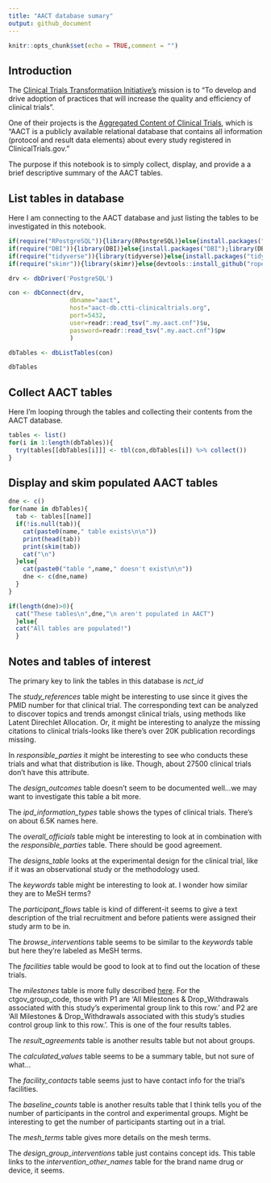 ```yaml
---
title: "AACT database sumary"
output: github_document
---
```


```r
knitr::opts_chunk$set(echo = TRUE,comment = "")
```

## Introduction

The [Clinical Trials Transformatiion Initiative's](https://www.ctti-clinicaltrials.org/who-we-are/strategic-plan) mission is to "To develop and drive adoption of practices that will increase the quality and efficiency of clinical trials".

One of their projects is the [Aggregated Content of Clinical Trials](https://aact.ctti-clinicaltrials.org/), which is "AACT is a publicly available relational database that contains all information (protocol and result data elements) about every study registered in ClinicalTrials.gov."

The purpose if this notebook is to simply collect, display, and provide a a brief descriptive summary of the AACT tables. 

## List tables in database

Here I am connecting to the AACT database and just listing the tables to be investigated in this notebook.

```r

if(require("RPostgreSQL")){library(RPostgreSQL)}else{install.packages("RPostgreSQL");library(RPostgreSQL)}
if(require("DBI")){library(DBI)}else{install.packages("DBI");library(DBI)}
if(require("tidyverse")){library(tidyverse)}else{install.packages("tidyverse");library(tidyverse)}
if(require("skimr")){library(skimr)}else{devtools::install_github("ropenscilabs/skimr");library(skimr)}

drv <- dbDriver('PostgreSQL')

con <- dbConnect(drv, 
                 dbname="aact",
                 host="aact-db.ctti-clinicaltrials.org", 
                 port=5432,
                 user=readr::read_tsv(".my.aact.cnf")$u, 
                 password=readr::read_tsv(".my.aact.cnf")$pw
                 )

dbTables <- dbListTables(con)

dbTables

```

## Collect AACT tables

Here I'm looping through the tables and collecting their contents from the AACT database.

```r

tables <- list()
for(i in 1:length(dbTables)){
  try(tables[[dbTables[i]]] <- tbl(con,dbTables[i]) %>% collect())
}

```

## Display and skim populated AACT tables

```r
dne <- c()
for(name in dbTables){
  tab <- tables[[name]]
  if(!is.null(tab)){
    cat(paste0(name," table exists\n\n"))
    print(head(tab))
    print(skim(tab))
    cat("\n")
  }else{
    cat(paste0("table ",name," doesn't exist\n\n"))
    dne <- c(dne,name)
  }
}

if(length(dne)>0){
  cat("These tables\n",dne,"\n aren't populated in AACT")
  }else{
  cat("All tables are populated!")
  }
```


<!-- ## Brief overview of target tables -->

<!-- In this section, I'm giving brief points and showing a bit of the data from each table.  -->

<!-- ```{r} -->
<!-- for(name in names(target_tables)){ -->
<!-- tab <- tables[[name]] -->
<!-- if(nrow(tab)>0){ -->
<!--   cat(paste0(name," table exists\t")) -->
<!--   head(tab) -->
<!-- }else{ -->
<!--   cat(paste0("table ",name," doesn't exist\t")) -->
<!-- } -->
<!-- } -->

<!-- ``` -->

<!-- ### outcome analyses -->

<!-- ```{r} -->
<!-- tab <- tables[["outcome_analyses"]] -->
<!-- nrow(tab) -->
<!-- head(tab) -->
<!-- apply(tab,2,skimr::n_missing) -->
<!-- ``` -->

<!-- This table contains `r nrow(tab)` outcome analyses from `r nrow(tab)` clinical trials. I'm not sure what each column means...Luckily, this [document](ClinicalTrials.gov Results Data Element...terventional and Observational Studies) contains that information! The different columns list the types of statistical tests used and their parameters. Alot of these parameters are missing. -->

<!-- ### facility investigators -->

<!-- ```{r} -->
<!-- tab <- tables[["facility_investigators"]] -->
<!-- nrow(tab) -->
<!-- head(tab) -->
<!-- apply(tab,2,skimr::n_missing) -->
<!-- ``` -->

<!-- This table contains `r nrow(tab)` facility roles for `r nrow(tab)` clinical trials.  -->

<!-- ```{r} -->
<!-- tab %>% group_by(role) %>% count() %>% ggplot() + geom_bar(stat="identity",aes(role,n,fill=role)) + coord_flip() -->
<!-- ``` -->

<!-- Apparently, mostly principal investigators are listed and then sub-investigators. But no study chairs.  -->

<!-- ### outcome counts -->

<!-- ```{r} -->
<!-- tab <- tables[["outcome_counts"]] -->
<!-- nrow(tab) -->
<!-- head(tab) -->
<!-- apply(tab,2,skimr::n_missing) -->
<!-- ``` -->

<!-- This table contains the counts of outcomes, about `r nrow(tab)`, for `r length(unique(tab$nct_id))` clinical trials. This table is completely filled but only has information on a relatively few clinical trials. -->

<!-- ### drop withdrawals -->

<!-- ```{r} -->
<!-- tab <- tables[["drop_withdrawals"]] -->
<!-- nrow(tab) -->
<!-- head(tab) -->
<!-- apply(tab,2,skimr::n_missing) -->
<!-- ``` -->

<!-- This table contains study drop information for `r length(unique(tab$nct_id))` clinical trials. This table is completely filled but only has information on a relatively few clinical trials. -->

<!-- ###baseline measurements -->

<!-- ```{r} -->
<!-- tab <- tables[["baseline_measurements"]] -->
<!-- nrow(tab) -->
<!-- head(tab) -->
<!-- apply(tab,2,skimr::n_missing) -->
<!-- ``` -->

<!-- This table contains study measurement info for `r length(unique(tab$nct_id))` clinical trials. This table is missing some parameter values and only has information on a relatively few clinical trials. -->

<!-- ### outcome analysis groups -->

<!-- ```{r} -->
<!-- tab <- tables[["outcome_analysis_groups"]] -->
<!-- nrow(tab) -->
<!-- head(tab) -->
<!-- apply(tab,2,skimr::n_missing) -->
<!-- ``` -->

<!-- This table contains study outcome analysis information for `r length(unique(tab$nct_id))` clinical trials. This table is completely filled but only has information on a relatively few clinical trials. And I'm not sire what the ctgov_group_code means... -->

<!-- ### baseline counts -->

<!-- ```{r} -->
<!-- tab <- tables[["baseline_counts"]] -->
<!-- nrow(tab) -->
<!-- head(tab) -->
<!-- apply(tab,2,skimr::n_missing) -->
<!-- ``` -->

<!-- This table contains study baseline counts information for `r length(unique(tab$nct_id))` clinical trials. This table is completely filled but only has information on a relatively few clinical trials. I'm also not sure what these columnns mean... -->

<!-- ### browse interventions -->

<!-- ```{r} -->
<!-- tab <- tables[["browse_interventions"]] -->
<!-- nrow(tab) -->
<!-- head(tab) -->
<!-- apply(tab,2,skimr::n_missing) -->
<!-- ``` -->

<!-- This table contains study baseline counts information for `r length(unique(tab$nct_id))` clinical trials. This table is completely filled but only has information on a relatively few clinical trials. I'm also not sure what these columnns mean... -->

<!-- ### browse interventions -->

<!-- ```{r} -->
<!-- tab <- tables[["browse_interventions"]] -->
<!-- nrow(tab) -->
<!-- head(tab) -->
<!-- apply(tab,2,skimr::n_missing) -->
<!-- ``` -->

<!-- This table contains study baseline counts information for `r length(unique(tab$nct_id))` clinical trials. This table is completely filled but only has information on a relatively few clinical trials. I'm also not sure what these columnns mean... -->

## Notes and tables of interest

The primary key to link  the tables in this database is _nct\_id_

The _study\_references_ table might be interesting to use since it gives the PMID number for that clinical trial. The corresponding text can be analyzed to discover topics and trends amongst clinical trials, using methods like Latent Direchlet Allocation. Or, it might be interesting to analyze the missing citations to clinical trials-looks like there's over 20K publication recordings missing.

In _responsible\_parties_ it might be interesting to see who conducts these trials and what that distribution is like. Though, about 27500 clinical trials don't have this attribute. 

The _design\_outcomes_ table doesn't seem to be documented well...we may want to investigate this table a bit more.

The _ipd\_information\_types_ table shows the types of clinical trials. There's on about 6.5K names here.

The _overall\_officials_ table might be interesting to look at in combination with the _responsible\_parties_ table. There should be good agreement. 

The _designs\_table_ looks at the experimental design for the clinical trial, like if it was an observational study or the methodology used.

The _keywords_ table might be interesting to look at. I wonder how similar they are to MeSH terms?

The _participant\_flows_ table is kind of different-it seems to give a text description of the trial recruitment and before patients were assigned their study arm to be in. 

The _browse\_interventions_ table seems to be similar to the _keywords_ table but here they're labeled as MeSH terms.

The _facilities_ table would be good to look at to find out the location of these trials.

The _milestones_ table is more fully described [here](https://aact.ctti-clinicaltrials.org/points_to_consider). For the ctgov_group_code, those with P1 are 'All Milestones & Drop_Withdrawals associated with this study's experimental group link to this row.' and P2 are 'All Milestones & Drop_Withdrawals associated with this study's studies control group link to this row.'. This is one of the four results tables.

The _result\_agreements_ table is another results table but not about groups. 

The _calculated\_values_ table seems to be a summary table, but not sure of what...

The _facility\_contacts_ table seems just to have contact info for the trial's facilities.

The _baseline\_counts_ table is another results table that I think tells you of the number of participants in the control and experimental groups. Might be interesting to get the number of participants starting out in a trial.

The _mesh\_terms_ table gives more details on the mesh terms. 

The _design\_group\_interventions_ table just contains concept ids. This table links to the _intervention\_other\_names_ table for the brand name drug or device, it seems. 




